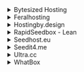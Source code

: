 <details><summary>Bytesized Hosting</summary>

- Host: `https://<username>:<password>@<username>.<hostname>.bysh.me/rutorrent/plugins/httprpc/action.php`

</details>

<details><summary>Feralhosting</summary>

- Host: `https://SERVERNAME.feralhosting.com/USERNAME/rtorrent/rpc`
- TLS: Enabled
- Basic Auth: Enabled
- Username: `rutorrent`
- Password: `<rutorrent_password>`

</details>

<details><summary>Hostingby.design</summary>

- Host: `https://username:password@<hostname>.itsby.design/rutorrent/plugins/httprpc/action.php`

</details>

<details><summary>RapidSeedbox - Lean</summary>

Grab your unique ruTorrent url from the from your `Services` page.

- Host `https://<username>-rt.<hostname>.seedbox.vip/RPC2`
- TLS: Enabled
- Basic Auth: Enabled
- Username: `<username>`
- Password: `<password>`

</details>

<details><summary>Seedhost.eu</summary>

- Host: `https://<username>:<password>@<hostname>.seedhost.eu/<username>/rutorrent/plugins/httprpc/action.php`

</details>

<details><summary>Seedit4.me</summary>

- `https://seedit4me:<PASSWORD>@<hostname>/rutorrent/plugins/httprpc/action.php`

</details>

<details><summary>Ultra.cc</summary>

- Host: `https://<username>:<password>@<username>.<hostname>.usbx.me/RPC2`

</details>

<details><summary>WhatBox</summary>

- Host: `https://<hostname>.whatbox.ca/xmlrpc`
- TLS: Enabled
- Skip TLS verification (insecure): Off
- Basic auth: On
- Username: `<username>`
- Password `<password>`

</details>
